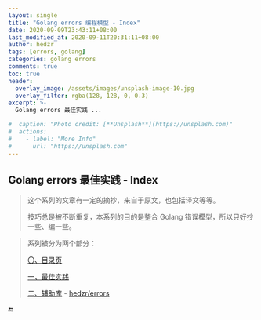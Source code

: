 ```yaml
---
layout: single
title: "Golang errors 编程模型 - Index"
date: 2020-09-09T23:43:11+08:00
last_modified_at: 2020-09-11T20:31:11+08:00
author: hedzr
tags: [errors, golang]
categories: golang errors
comments: true
toc: true
header:
  overlay_image: /assets/images/unsplash-image-10.jpg
  overlay_filter: rgba(128, 128, 0, 0.3)
excerpt: >-
  Golang errors 最佳实践 ...

#  caption: "Photo credit: [**Unsplash**](https://unsplash.com)"
#  actions:
#    - label: "More Info"
#      url: "https://unsplash.com"
---
```


## Golang errors 最佳实践 - Index

> 这个系列的文章有一定的摘抄，来自于原文，也包括译文等等。
>
> 技巧总是被不断重复，本系列的目的是整合 Golang 错误模型，所以只好抄一些、编一些。

> 系列被分为两个部分：
>
> [〇、目录页](./golang-errors/)
>
> [一、最佳实践](./golang-errors-1/)
>
> [二、辅助库](./golang-errors-2/) - [hedzr/errors](https://github.com/hedzr/errors)

[^1]: [Error handling and Go - The Go Blog](https://blog.golang.org/error-handling-and-go)

[^2]: [Working with Errors in Go 1.13 - The Go Blog](https://blog.golang.org/go1.13-errors)

[^3]: [Defer, Panic, and Recover - The Go Blog](https://blog.golang.org/defer-panic-and-recover)

[^4]: [Don't just check errors, handle them gracefully | Dave Cheney](https://dave.cheney.net/2016/04/27/dont-just-check-errors-handle-them-gracefully)

[^5]: [Errors are values - The Go Blog](https://blog.golang.org/errors-are-values)

🔚
